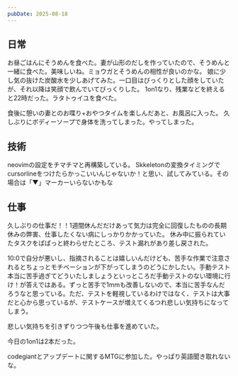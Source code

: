 ```yaml
---
pubDate: 2025-08-18
---
```



## 日常

お昼ごはんにそうめんを食べた。妻が山形のだしを作っていたので、そうめんと一緒に食べた。美味しいね。ミョウガとそうめんの相性が良いのかな。
娘に少し気の抜けた炭酸水を少しあげてみた。一口目はびっくりとした顔をしていたが、それ以降は笑顔で飲んでいてびっくりした。
1on1なり、残業などを終えると22時だった。ラタトゥイユを食べた。

食後に憩いの妻とのお喋り+おやつタイムを楽しんだあと、お風呂に入った。
久しぶりにボディーソープで身体を洗ってしまった。やってしまった。

## 技術

neovimの設定をチマチマと再構築している。
Skkeletonの変換タイミングでcursorlineをつけたらかっこいいんじゃないか！と思い、試してみている。その場合は「▼」マーカーいらないかもな

## 仕事

久しぶりの仕事だ！！1週間休んだだけあって気力は完全に回復したものの長期休みの弊害、仕事したくない病にしっかりかかっていた。
休み中に振られていたタスクをぱぱっと終わらせたところ、テスト漏れがあり差し戻された。

10:0で自分が悪いし、指摘されることは嬉しいんだけども、苦手な作業で注意されるとちょっとモチベーションが下がってしまうのどうにかしたい。手動テスト本当に苦手過ぎてどういたしましょうといっところだ手動テストのない環境に行け！が答えではある。ずっと苦手で1mmも改善しないので、本当に苦手なんだろうなと思っている。ただ、テストを軽視しているわけではなく、テストは大事だと心から思っているが、テストケースが増えてくるつれ悲しい気持ちになってしまう。

悲しい気持ちを引きずりつつ午後も仕事を進めていた。

今日の1on1は2本だった。

codegiantとアップデートに関するMTGに参加した。やっぱり英語聞き取れないな。
